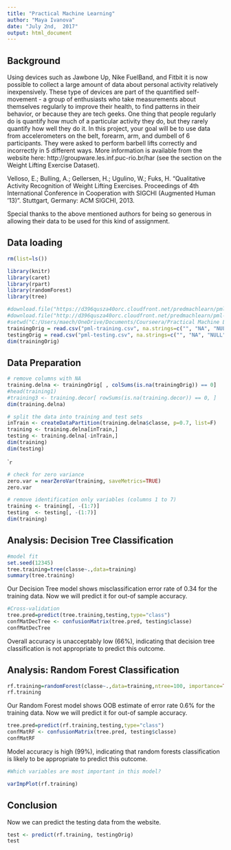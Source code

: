 ---
title: "Practical Machine Learning"
author: "Maya Ivanova"
date: "July 2nd,  2017"
output: html_document
---

## Background

Using devices such as Jawbone Up, Nike FuelBand, and Fitbit it is now possible to collect a large amount of data about personal activity relatively inexpensively. These type of devices are part of the quantified self-movement - a group of enthusiasts who take measurements about themselves regularly to improve their health, to find patterns in their behavior, or because they are tech geeks. One thing that people regularly do is quantify how much of a particular activity they do, but they rarely quantify how well they do it. In this project, your goal will be to use data from accelerometers on the belt, forearm, arm, and dumbell of 6 participants. They were asked to perform barbell lifts correctly and incorrectly in 5 different ways. More information is available from the website here: http://groupware.les.inf.puc-rio.br/har (see the section on the Weight Lifting Exercise Dataset).

Velloso, E.; Bulling, A.; Gellersen, H.; Ugulino, W.; Fuks, H. "Qualitative Activity Recognition of Weight Lifting Exercises. Proceedings of 4th International Conference in Cooperation with SIGCHI (Augmented Human '13)". Stuttgart, Germany: ACM SIGCHI, 2013.

Special thanks to the above mentioned authors for being so generous in allowing their data to be used for this kind of assignment.

## Data loading 

```{r, message=FALSE, warning=FALSE}
rm(list=ls()) 

library(knitr)
library(caret)
library(rpart)
library(randomForest)
library(tree)
```

```{r}
#download.file("https://d396qusza40orc.cloudfront.net/predmachlearn/pml-training.csv", destfile = "./pml-training.csv")
#download.file("http://d396qusza40orc.cloudfront.net/predmachlearn/pml-testing.csv", destfile = "./pml-testing.csv")
#setwd("C:/Users/maech/OneDrive/Documents/Courseera/Practical Machine Learning/Week 4/Assignment")
trainingOrig = read.csv("pml-training.csv", na.strings=c("", "NA", "NULL"))
testingOrig = read.csv("pml-testing.csv", na.strings=c("", "NA", "NULL"))
dim(trainingOrig)
```
## Data Preparation

```{r, echo=TRUE}
# remove columns with NA
training.delna <- trainingOrig[ , colSums(is.na(trainingOrig)) == 0]
#head(training1)
#training3 <- training.decor[ rowSums(is.na(training.decor)) == 0, ]
dim(training.delna)
```

```{r}

# split the data into training and test sets
inTrain <- createDataPartition(training.delna$classe, p=0.7, list=F)
training <- training.delna[inTrain,]
testing <- training.delna[-inTrain,]
dim(training)
dim(testing)
```

````{r}

```

```{r, include=FALSE}
# check for zero variance
zero.var = nearZeroVar(training, saveMetrics=TRUE)
zero.var
```

```{r}
# remove identification only variables (columns 1 to 7) 
training <- training[, -(1:7)]
testing  <- testing[, -(1:7)]
dim(training)
```

## Analysis: Decision Tree Classification
```{r}

#model fit
set.seed(12345)
tree.training=tree(classe~.,data=training)
summary(tree.training)
```
Our Decision Tree model shows misclassification error rate of  0.34 for the training data. Now we will predict it for out-of sample accuracy.
```{r}
#Cross-validation
tree.pred=predict(tree.training,testing,type="class")
confMatDecTree <- confusionMatrix(tree.pred, testing$classe)
confMatDecTree
```
Overall accuracy is unacceptably low (66%), indicating that decision tree classification is not appropriate to predict this outcome.

## Analysis: Random Forest Classification
```{r}
rf.training=randomForest(classe~.,data=training,ntree=100, importance=TRUE)
rf.training
```
Our Random Forest model shows OOB estimate of error rate 0.6% for the training data. Now we will predict it for out-of sample accuracy.

```{r}
tree.pred=predict(rf.training,testing,type="class")
confMatRF <- confusionMatrix(tree.pred, testing$classe)
confMatRF
```
Model accuracy is high (99%), indicating that random forests classification is likely to be appropriate to predict this outcome.
```{r}
#Which variables are most important in this model?

varImpPlot(rf.training)
```


## Conclusion
Now we can predict the testing data from the website.
```{r, include=FALSE}
test <- predict(rf.training, testingOrig)
test
```
